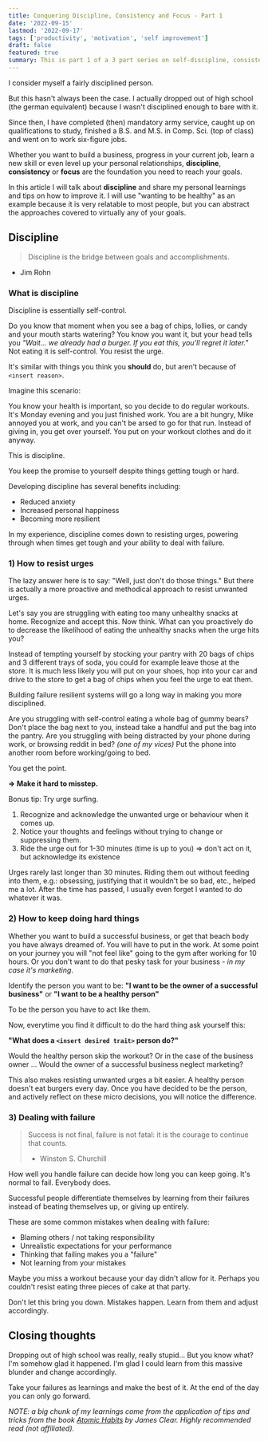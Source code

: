 ```yaml
---
title: Conquering Discipline, Consistency and Focus - Part 1
date: '2022-09-15'
lastmod: '2022-09-17'
tags: ['productivity', 'motivation', 'self improvement']
draft: false
featured: true
summary: This is part 1 of a 3 part series on self-discipline, consistency and focus. How can you become more disciplined? This is what worked for me.
---
```


I consider myself a fairly disciplined person.

But this hasn't always been the case. I actually dropped out of high school (the german equivalent) because I wasn't
disciplined enough to bare with it.

Since then, I have completed (then) mandatory army service, caught up on qualifications to study, finished a B.S. and
M.S. in Comp. Sci. (top of class) and went on to work six-figure jobs.

Whether you want to build a business, progress in your current job, learn a new skill or even level up your personal
relationships, **discipline**, **consistency** or **focus** are the foundation you need to reach your goals.

In this article I will talk about **discipline** and share my personal learnings and tips on how to improve it. I will
use "wanting to be healthy" as an example because it is very relatable to most people, but you can abstract the approaches
covered to virtually any of your goals.

## Discipline

> Discipline is the bridge between goals and accomplishments.
- Jim Rohn

### What is discipline

Discipline is essentially self-control.

Do you know that moment when you see a bag of chips, lollies, or candy and your mouth starts watering? You know you want
it, but your head tells you _"Wait... we already had a burger. If you eat this, you'll regret it later."_ Not eating it
is self-control. You resist the urge.

It's similar with things you think you **should** do, but aren't because of `<insert reason>`.

Imagine this scenario:

You know your health is important, so you decide to do regular workouts. It's Monday evening and
you just finished work. You are a bit hungry, Mike annoyed you at work, and you can't be arsed to go for that run.
Instead of giving in, you get over yourself. You put on your workout clothes and do it anyway.

This is discipline.

You keep the promise to yourself despite things getting tough or hard.

Developing discipline has several benefits including:
- Reduced anxiety
- Increased personal happiness
- Becoming more resilient

In my experience, discipline comes down to resisting urges, powering through when times get tough and your ability to
deal with failure.

### 1) How to resist urges

The lazy answer here is to say: "Well, just don't do those things." But there is actually a more proactive and methodical
approach to resist unwanted urges.

Let's say you are struggling with eating too many unhealthy snacks at home. Recognize and accept this. Now think. What
can you proactively do to decrease the likelihood of eating the unhealthy snacks when the urge hits you?

Instead of tempting yourself by stocking your pantry with 20 bags of chips and 3 different trays of soda, you could for
example leave those at the store. It is much less likely you will put on your shoes, hop into your car and drive to the
store to get a bag of chips when you feel the urge to eat them.

Building failure resilient systems will go a long way in making you more disciplined.

Are you struggling with self-control eating a whole bag of gummy bears? Don't place the bag next to you, instead take a
handful and put the bag into the pantry. Are you struggling with being distracted by your phone during work, or
browsing reddit in bed? _(one of my vices)_ Put the phone into another room before working/going to bed.

You get the point.

**=> Make it hard to misstep.**

Bonus tip: Try urge surfing.

1. Recognize and acknowledge the unwanted urge or behaviour when it comes up.
2. Notice your thoughts and feelings without trying to change or suppressing them.
3. Ride the urge out for 1-30 minutes (time is up to you) => don't act on it, but acknowledge its existence

Urges rarely last longer than 30 minutes. Riding them out without feeding into them, e.g.: obsessing, justifying that it
wouldn't be so bad, etc., helped me a lot. After the time has passed, I usually even forget I wanted to do whatever it
was.

### 2) How to keep doing hard things

Whether you want to build a successful business, or get that beach body you have always dreamed of. You will have to put
in the work. At some point on your journey you will "not feel like" going to the gym after working for 10 hours. Or you
don't want to do that pesky task for your business - _in my case it's marketing_.

Identify the person you want to be: **"I want to be the owner of a successful business"** or **"I want to be a healthy
person"**

To be the person you have to act like them.

Now, everytime you find it difficult to do the hard thing ask yourself this:

**"What does a `<insert desired trait>` person do?"**

Would the healthy person skip the workout? Or in the case of the business owner ... Would the owner of a successful
business neglect marketing?

This also makes resisting unwanted urges a bit easier. A healthy person doesn't eat burgers every day. Once you have
decided to be the person, and actively reflect on these micro decisions, you will notice the difference.

### 3) Dealing with failure

> Success is not final, failure is not fatal: it is the courage to continue that counts.
> - Winston S. Churchill

How well you handle failure can decide how long you can keep going. It's normal to fail. Everybody does.

Successful people differentiate themselves by learning from their failures instead of beating themselves up, or giving
up entirely.

These are some common mistakes when dealing with failure:
- Blaming others / not taking responsibility
- Unrealistic expectations for your performance
- Thinking that failing makes you a "failure"
- Not learning from your mistakes

Maybe you miss a workout because your day didn't allow for it. Perhaps you couldn't resist eating three pieces of cake
at that party.

Don't let this bring you down. Mistakes happen. Learn from them and adjust accordingly.

## Closing thoughts

Dropping out of high school was really, really stupid... But you know what? I'm somehow glad it happened. I'm glad I
could learn from this massive blunder and change accordingly.

Take your failures as learnings and make the best of it. At the end of the day you can only go forward.

_NOTE: a big chunk of my learnings come from the application of tips and tricks from the book
[Atomic Habits](https://www.amazon.com/Atomic-Habits-Proven-Build-Break/dp/0735211299) by James Clear. Highly
recommended read (not affiliated)._
